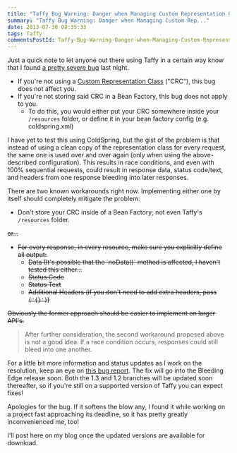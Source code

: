 ```yaml
---
title: "Taffy Bug Warning: Danger when Managing Custom Representation Class in a Bean Factory"
summary: "Taffy Bug Warning: Danger when Managing Custom Rep..."
date: 2013-07-30 08:35:33
tags: Taffy
commentsPostId: Taffy-Bug-Warning-Danger-when-Managing-Custom-Representation-Class-in-a-Bean-Factory
---
```


Just a quick note to let anyone out there using Taffy in a certain way know that I found [a pretty severe bug](https://github.com/atuttle/Taffy/issues/147) last night.

 * If you're not using a [Custom Representation Class](https://github.com/atuttle/Taffy/wiki/Using-a-Custom-Representation-Class) ("CRC"), this bug does not affect you.
 * If you're not storing said CRC in a Bean Factory, this bug does not apply to you.
    * To do this, you would either put your CRC somewhere inside your `/resources` folder, or define it in your bean factory config (e.g. coldspring.xml)

I have yet to test this using ColdSpring, but the gist of the problem is that instead of using a clean copy of the representation class for every request, the same one is used over and over again (only when using the above-described configuration). This results in race conditions, and even with 100% sequential requests, could result in response data, status code/text, and headers from one response bleeding into later responses.

There are two known workarounds right now. Implementing either one by itself should completely mitigate the problem:

 * Don't store your CRC inside of a Bean Factory; not even Taffy's `/resources` folder.

<del>or...</del>

<ul>
<li><del>For every response, in every resource, make sure you explicitly define all output:</del>
<ul>
<li><del>Data (It's possible that the `noData()` method is affected, I haven't tested this either...</del></li>
<li><del>Status Code</del></li>
<li><del>Status Text</del></li>
<li><del>Additional Headers (if you don't need to add extra headers, pass <code>{'{}'}</code>)</del></li>
</ul></li></ul>

<del>Obviously the former approach should be easier to implement on larger API's.</del>

> After further consideration, the second workaround proposed above is not a good idea. If a race condition occurs, responses could still bleed into one another.

For a little bit more information and status updates as I work on the resolution, keep an eye on [this bug report](https://github.com/atuttle/Taffy/issues/147). The fix will go into the Bleeding Edge release soon. Both the 1.3 and 1.2 branches will be updated soon thereafter, so if you're still on a supported version of Taffy you can expect fixes!

Apologies for the bug. If it softens the blow any, I found it while working on a project fast approaching its deadline, so it has pretty greatly inconvenienced me, too!

I'll post here on my blog once the updated versions are available for download.
